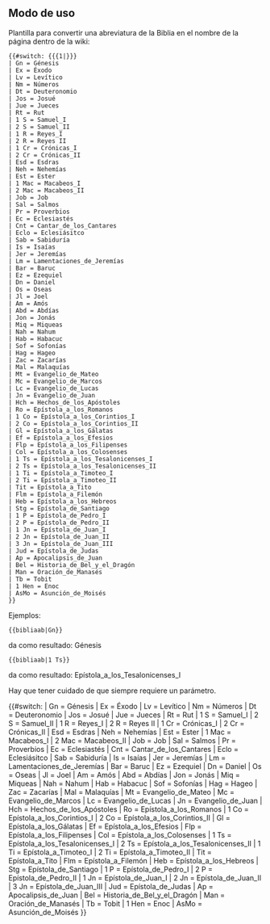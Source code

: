 <noinclude>
== Modo de uso ==
Plantilla para convertir una abreviatura de la Biblia en el nombre de la página dentro de la wiki:

<pre>
{{#switch: {{{1|}}}
| Gn = Génesis
| Ex = Éxodo
| Lv = Levítico
| Nm = Números
| Dt = Deuteronomio
| Jos = Josué
| Jue = Jueces
| Rt = Rut
| 1 S = Samuel_I
| 2 S = Samuel_II
| 1 R = Reyes_I
| 2 R = Reyes II
| 1 Cr = Crónicas_I
| 2 Cr = Crónicas_II
| Esd = Esdras
| Neh = Nehemías
| Est = Ester
| 1 Mac = Macabeos_I
| 2 Mac = Macabeos_II
| Job = Job
| Sal = Salmos
| Pr = Proverbios
| Ec = Eclesiastés
| Cnt = Cantar_de_los_Cantares
| Eclo = Eclesiásitco
| Sab = Sabiduría
| Is = Isaías
| Jer = Jeremías
| Lm = Lamentaciones_de_Jeremías
| Bar = Baruc
| Ez = Ezequiel
| Dn = Daniel
| Os = Oseas
| Jl = Joel
| Am = Amós
| Abd = Abdías
| Jon = Jonás
| Miq = Miqueas
| Nah = Nahum
| Hab = Habacuc
| Sof = Sofonías
| Hag = Hageo
| Zac = Zacarías
| Mal = Malaquías
| Mt = Evangelio_de_Mateo
| Mc = Evangelio_de_Marcos
| Lc = Evangelio_de_Lucas
| Jn = Evangelio_de_Juan
| Hch = Hechos_de_los_Apóstoles
| Ro = Epístola_a_los_Romanos
| 1 Co = Epístola_a_los_Corintios_I
| 2 Co = Epístola_a_los_Corintios_II
| Gl = Epístola_a_los_Gálatas
| Ef = Epístola_a_los_Efesios
| Flp = Epístola_a_los_Filipenses
| Col = Epístola_a_los_Colosenses
| 1 Ts = Epístola_a_los_Tesalonicenses_I
| 2 Ts = Epístola_a_los_Tesalonicenses_II
| 1 Ti = Epístola_a_Timoteo_I
| 2 Ti = Epístola_a_Timoteo_II
| Tit = Epístola_a_Tito
| Flm = Epístola_a_Filemón
| Heb = Epístola_a_los_Hebreos
| Stg = Epístola_de_Santiago
| 1 P = Epístola_de_Pedro_I
| 2 P = Epístola_de_Pedro_II
| 1 Jn = Epístola_de_Juan_I
| 2 Jn = Epístola_de_Juan_II
| 3 Jn = Epístola_de_Juan_III
| Jud = Epístola_de_Judas
| Ap = Apocalipsis_de_Juan
| Bel = Historia_de_Bel_y_el_Dragón
| Man = Oración_de_Manasés
| Tb = Tobit
| 1 Hen = Enoc
| AsMo = Asunción_de_Moisés
}}
</pre>

Ejemplos:
<pre>{{bibliaab|Gn}}</pre> da como resultado: Génesis

<pre>{{bibliaab|1 Ts}}</pre> da como resultado: Epístola_a_los_Tesalonicenses_I

Hay que tener cuidado de que siempre requiere un parámetro.

</noinclude>

{{#switch: {{{1|}}}
| Gn = Génesis
| Ex = Éxodo
| Lv = Levítico
| Nm = Números
| Dt = Deuteronomio
| Jos = Josué
| Jue = Jueces
| Rt = Rut
| 1 S = Samuel_I
| 2 S = Samuel_II
| 1 R = Reyes_I
| 2 R = Reyes II
| 1 Cr = Crónicas_I
| 2 Cr = Crónicas_II
| Esd = Esdras
| Neh = Nehemías
| Est = Ester
| 1 Mac = Macabeos_I
| 2 Mac = Macabeos_II
| Job = Job
| Sal = Salmos
| Pr = Proverbios
| Ec = Eclesiastés
| Cnt = Cantar_de_los_Cantares
| Eclo = Eclesiásitco
| Sab = Sabiduría
| Is = Isaías
| Jer = Jeremías
| Lm = Lamentaciones_de_Jeremías
| Bar = Baruc
| Ez = Ezequiel
| Dn = Daniel
| Os = Oseas
| Jl = Joel
| Am = Amós
| Abd = Abdías
| Jon = Jonás
| Miq = Miqueas
| Nah = Nahum
| Hab = Habacuc
| Sof = Sofonías
| Hag = Hageo
| Zac = Zacarías
| Mal = Malaquías
| Mt = Evangelio_de_Mateo
| Mc = Evangelio_de_Marcos
| Lc = Evangelio_de_Lucas
| Jn = Evangelio_de_Juan
| Hch = Hechos_de_los_Apóstoles
| Ro = Epístola_a_los_Romanos
| 1 Co = Epístola_a_los_Corintios_I
| 2 Co = Epístola_a_los_Corintios_II
| Gl = Epístola_a_los_Gálatas
| Ef = Epístola_a_los_Efesios
| Flp = Epístola_a_los_Filipenses
| Col = Epístola_a_los_Colosenses
| 1 Ts = Epístola_a_los_Tesalonicenses_I
| 2 Ts = Epístola_a_los_Tesalonicenses_II
| 1 Ti = Epístola_a_Timoteo_I
| 2 Ti = Epístola_a_Timoteo_II
| Tit = Epístola_a_Tito
| Flm = Epístola_a_Filemón
| Heb = Epístola_a_los_Hebreos
| Stg = Epístola_de_Santiago
| 1 P = Epístola_de_Pedro_I
| 2 P = Epístola_de_Pedro_II
| 1 Jn = Epístola_de_Juan_I
| 2 Jn = Epístola_de_Juan_II
| 3 Jn = Epístola_de_Juan_III
| Jud = Epístola_de_Judas
| Ap = Apocalipsis_de_Juan
| Bel = Historia_de_Bel_y_el_Dragón
| Man = Oración_de_Manasés
| Tb = Tobit
| 1 Hen = Enoc
| AsMo = Asunción_de_Moisés
}}